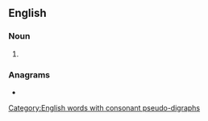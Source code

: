 ==English==

===Noun===
{{head|en|noun plural form}}

# {{plural of|masthead|lang=en}}

===Anagrams===
* {{anagrams|en|Steadhams}}

[[Category:English words with consonant pseudo-digraphs]]